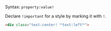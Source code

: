 Syntax: <code><span className="token mcss"><span className="token Mkey">property</span><span className="token Mvalueroot"><span className="token Mcolon">:</span><span className="token Mvalue">value<span className="token Mimportant">!</span></span></span></span></code>

Declare `!important` for a style by marking it with `!`.
```html
<div class="text:center! ˟˟text:left˟˟">
```